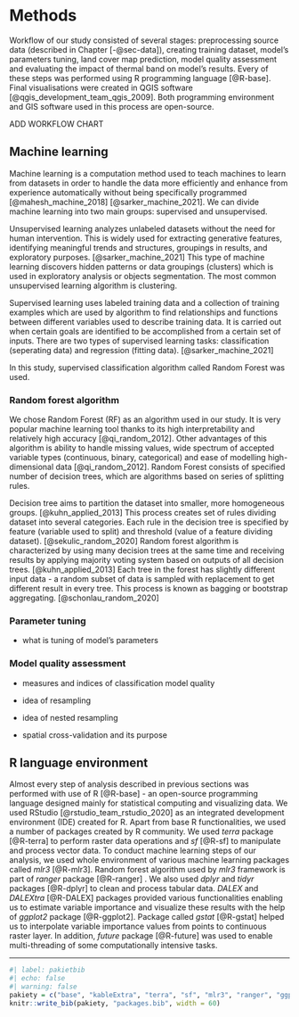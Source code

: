 # Methods {#sec-methods}

Workflow of our study consisted of several stages: preprocessing source data (described in Chapter [-@sec-data]), creating training dataset, model's parameters tuning, land cover map prediction, model quality assessment and evaluating the impact of thermal band on model's results.
Every of these steps was performed using R programming language [@R-base].
Final visualisations were created in QGIS software [@qgis_development_team_qgis_2009].
Both programming environment and GIS software used in this process are open-source.

ADD WORKFLOW CHART

## Machine learning {#sec-ml}

Machine learning is a computation method used to teach machines to learn from datasets in order to handle the data more efficiently and enhance from experience automatically without being specifically programmed [@mahesh_machine_2018] [@sarker_machine_2021].
We can divide machine learning into two main groups: supervised and unsupervised.

Unsupervised learning analyzes unlabeled datasets without the need for human intervention.
This is widely used for extracting generative features, identifying meaningful trends and structures, groupings in results, and exploratory purposes.
[@sarker_machine_2021] This type of machine learning discovers hidden patterns or data groupings (clusters) which is used in exploratory analysis or objects segmentation.
The most common unsupervised learning algorithm is clustering.

Supervised learning uses labeled training data and a collection of training examples which are used by algorithm to find relationships and functions between different variables used to describe training data.
It is carried out when certain goals are identified to be accomplished from a certain set of inputs.
There are two types of supervised learning tasks: classification (seperating data) and regression (fitting data).
[@sarker_machine_2021]

In this study, supervised classification algorithm called Random Forest was used.

### Random forest algorithm {#sec-rf}

We chose Random Forest (RF) as an algorithm used in our study.
It is very popular machine learning tool thanks to its high interpretability and relatively high accuracy [@qi_random_2012].
Other advantages of this algorithm is ability to handle missing values, wide spectrum of accepted variable types (continuous, binary, categorical) and ease of modelling high-dimensional data [@qi_random_2012].
Random Forest consists of specified number of decision trees, which are algorithms based on series of splitting rules.

Decision tree aims to partition the dataset into smaller, more homogeneous groups.
[@kuhn_applied_2013] This process creates set of rules dividing dataset into several categories.
Each rule in the decision tree is specified by feature (variable used to split) and threshold (value of a feature dividing dataset).
[@sekulic_random_2020] Random forest algorithm is characterized by using many decision trees at the same time and receiving results by applying majority voting system based on outputs of all decision trees.
[@kuhn_applied_2013] Each tree in the forest has slightly different input data - a random subset of data is sampled with replacement to get different result in every tree.
This process is known as bagging or bootstrap aggregating.
[@schonlau_random_2020]

### Parameter tuning {#sec-tuning}

-   what is tuning of model's parameters

### Model quality assessment {#sec-resampling}

-   measures and indices of classification model quality

-   idea of resampling

-   idea of nested resampling

-   spatial cross-validation and its purpose

## R language environment {#sec-r}

Almost every step of analysis described in previous sections was performed with use of R [@R-base] - an open-source programming language designed mainly for statistical computing and visualizing data.
We used RStudio [@rstudio_team_rstudio_2020] as an integrated development environment (IDE) created for R.
Apart from base R functionalities, we used a number of packages created by R community.
We used *terra* package [@R-terra] to perform raster data operations and *sf* [@R-sf] to manipulate and process vector data.
To conduct machine learning steps of our analysis, we used whole environment of various machine learning packages called *mlr3* [@R-mlr3].
Random forest algorithm used by *mlr3* framework is part of *ranger* package [@R-ranger] .
We also used *dplyr* and *tidyr* packages [@R-dplyr] to clean and process tabular data.
*DALEX* and *DALEXtra* [@R-DALEX] packages provided various functionalities enabling us to estimate variable importance and visualize these results with the help of *ggplot2* package [@R-ggplot2].
Package called *gstat* [@R-gstat] helped us to interpolate variable importance values from points to continuous raster layer.
In addition, *future* package [@R-future] was used to enable multi-threading of some computationally intensive tasks.

------------------------------------------------------------------------

```r
#| label: pakietbib
#| echo: false
#| warning: false
pakiety = c("base", "kableExtra", "terra", "sf", "mlr3", "ranger", "ggplot2", "dplyr", "tidyr", "DALEX", "DALEXtra", "future", "gstat")
knitr::write_bib(pakiety, "packages.bib", width = 60)
```
